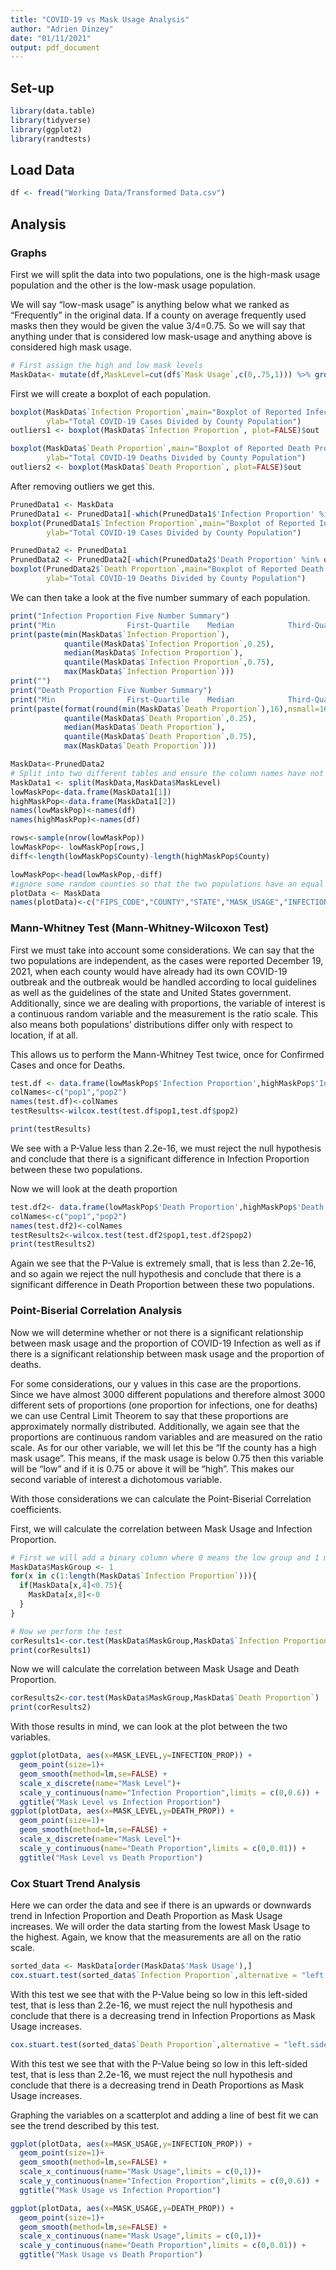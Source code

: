 ```yaml
---
title: "COVID-19 vs Mask Usage Analysis"
author: "Adrien Dinzey"
date: "01/11/2021"
output: pdf_document
---
```

## Set-up
```r
library(data.table)
library(tidyverse)
library(ggplot2)
library(randtests)
```

## Load Data

```r
df <- fread("Working Data/Transformed Data.csv")
```

## Analysis

### Graphs
First we will split the data into two populations, one is the high-mask usage population and the other is the low-mask usage population.

We will say "low-mask usage" is anything below what we ranked as "Frequently" in the original data.
If a county on average frequently used masks then they would be given the value 3/4=0.75. So we will say that anything under that is considered low mask-usage and anything above is considered high mask usage.  
```r
# First assign the high and low mask levels
MaskData<- mutate(df,MaskLevel=cut(df$`Mask Usage`,c(0,.75,1))) %>% group_by(MaskLevel)

```

First we will create a boxplot of each population.
```r
boxplot(MaskData$`Infection Proportion`,main="Boxplot of Reported Infection Proportions",
        ylab="Total COVID-19 Cases Divided by County Population")
outliers1 <- boxplot(MaskData$`Infection Proportion`, plot=FALSE)$out

boxplot(MaskData$`Death Proportion`,main="Boxplot of Reported Death Proportions",
        ylab="Total COVID-19 Deaths Divided by County Population")
outliers2 <- boxplot(MaskData$`Death Proportion`, plot=FALSE)$out
```
After removing outliers we get this.

```r
PrunedData1 <- MaskData
PrunedData1 <- PrunedData1[-which(PrunedData1$'Infection Proportion' %in% outliers1),]
boxplot(PrunedData1$`Infection Proportion`,main="Boxplot of Reported Infection Proportions",
        ylab="Total COVID-19 Cases Divided by County Population")

PrunedData2 <- PrunedData1
PrunedData2 <- PrunedData2[-which(PrunedData2$'Death Proportion' %in% outliers2),]
boxplot(PrunedData2$`Death Proportion`,main="Boxplot of Reported Death Proportions",
        ylab="Total COVID-19 Deaths Divided by County Population")

```
We can then take a look at the five number summary of each population.

```r
print("Infection Proportion Five Number Summary")
print("Min                First-Quartile    Median            Third-Quartile    Max                ")
print(paste(min(MaskData$`Infection Proportion`),
            quantile(MaskData$`Infection Proportion`,0.25),
            median(MaskData$`Infection Proportion`),
            quantile(MaskData$`Infection Proportion`,0.75),
            max(MaskData$`Infection Proportion`)))
print("")
print("Death Proportion Five Number Summary")
print("Min                First-Quartile    Median            Third-Quartile    Max                ")
print(paste(format(round(min(MaskData$`Death Proportion`),16),nsmall=16),
            quantile(MaskData$`Death Proportion`,0.25),
            median(MaskData$`Death Proportion`),
            quantile(MaskData$`Death Proportion`,0.75),
            max(MaskData$`Death Proportion`)))
```

```r
MaskData<-PrunedData2
# Split into two different tables and ensure the column names have not changed
MaskData1 <- split(MaskData,MaskData$MaskLevel)
lowMaskPop<-data.frame(MaskData1[1])
highMaskPop<-data.frame(MaskData1[2])
names(lowMaskPop)<-names(df)
names(highMaskPop)<-names(df)

rows<-sample(nrow(lowMaskPop))
lowMaskPop<- lowMaskPop[rows,]
diff<-length(lowMaskPop$County)-length(highMaskPop$County)

lowMaskPop<-head(lowMaskPop,-diff)
#ignore some random counties so that the two populations have an equal number of observations
plotData <- MaskData
names(plotData)<-c("FIPS_CODE","COUNTY","STATE","MASK_USAGE","INFECTION_PROP","DEATH_PROP","MASK_LEVEL")
```

### Mann-Whitney Test (Mann-Whitney-Wilcoxon Test)
First we must take into account some considerations. We can say that the two populations are independent, as the cases were reported December 19, 2021, when each county would have already had its own COVID-19 outbreak and the outbreak would be handled according to local guidelines as well as the guidelines of the state and United States government. Additionally, since we are dealing with proportions, the variable of interest is a continuous random variable and the measurement is the ratio scale. This also means both populations' distributions differ only with respect to location, if at all.  

This allows us to perform the Mann-Whitney Test twice, once for Confirmed Cases and once for Deaths.  
```r

test.df <- data.frame(lowMaskPop$'Infection Proportion',highMaskPop$'Infection Proportion')
colNames<-c("pop1","pop2")
names(test.df)<-colNames
testResults<-wilcox.test(test.df$pop1,test.df$pop2)

print(testResults)

```

We see with a P-Value less than 2.2e-16, we must reject the null hypothesis and conclude that there is a significant difference in Infection Proportion between these two populations.

Now we will look at the death proportion
```r
test.df2<- data.frame(lowMaskPop$'Death Proportion',highMaskPop$'Death Proportion')
colNames<-c("pop1","pop2")
names(test.df2)<-colNames
testResults2<-wilcox.test(test.df2$pop1,test.df2$pop2)
print(testResults2)
```

Again we see that the P-Value is extremely small, that is less than 2.2e-16, and so again we reject the null hypothesis and conclude that there is a significant difference in Death Proportion between these two populations.  


### Point-Biserial Correlation Analysis
Now we will determine whether or not there is a significant relationship between mask usage and the proportion of COVID-19 Infection as well as if there is a significant relationship between mask usage and the proportion of deaths.  

For some considerations, our y values in this case are the proportions. Since we have almost 3000 different populations and therefore almost 3000 different sets of proportions (one proportion for infections, one for deaths) we can use Central Limit Theorem to say that these proportions are approximately normally distributed. Additionally, we again see that the proportions are continuous  random variables and are measured on the ratio scale. As for our other variable, we will let this be "If the county has a high mask usage". This means, if the mask usage is below 0.75 then this variable will be "low" and if it is 0.75 or above it will be "high". This makes our second variable of interest a dichotomous variable.

With those considerations we can calculate the Point-Biserial Correlation coefficients.

First, we will calculate the correlation between Mask Usage and Infection Proportion.
```r
# First we will add a binary column where 0 means the low group and 1 means the high group.
MaskData$MaskGroup <- 1
for(x in c(1:length(MaskData$`Infection Proportion`))){
  if(MaskData[x,4]<0.75){
    MaskData[x,8]<-0
  }
}

# Now we perform the test
corResults1<-cor.test(MaskData$MaskGroup,MaskData$`Infection Proportion`)
print(corResults1)


```


Now we will calculate the correlation between Mask Usage and Death Proportion.
```r
corResults2<-cor.test(MaskData$MaskGroup,MaskData$`Death Proportion`)
print(corResults2)
```

With those results in mind, we can look at the plot between the two variables.

```r
ggplot(plotData, aes(x=MASK_LEVEL,y=INFECTION_PROP)) + 
  geom_point(size=1)+
  geom_smooth(method=lm,se=FALSE) +
  scale_x_discrete(name="Mask Level")+
  scale_y_continuous(name="Infection Proportion",limits = c(0,0.6)) +
  ggtitle("Mask Level vs Infection Proportion")
ggplot(plotData, aes(x=MASK_LEVEL,y=DEATH_PROP)) + 
  geom_point(size=1)+
  geom_smooth(method=lm,se=FALSE) +
  scale_x_discrete(name="Mask Level")+
  scale_y_continuous(name="Death Proportion",limits = c(0,0.01)) +
  ggtitle("Mask Level vs Death Proportion")
```

### Cox Stuart Trend Analysis
Here we can order the data and see if there is an upwards or downwards trend in Infection Proportion and Death Proportion as Mask Usage increases. We will order the data starting from the lowest Mask Usage to the highest. Again, we know that the measurements are all on the ratio scale.

```r
sorted_data <- MaskData[order(MaskData$'Mask Usage'),]
cox.stuart.test(sorted_data$`Infection Proportion`,alternative = "left.sided")
```

With this test we see that with the P-Value being so low in this left-sided test, that is less than 2.2e-16, we must reject the null hypothesis and conclude that there is a decreasing trend in Infection Proportions as Mask Usage increases.

```r
cox.stuart.test(sorted_data$`Death Proportion`,alternative = "left.sided")
```

With this test we see that with the P-Value being so low in this left-sided test, that is less than 2.2e-16, we must reject the null hypothesis and conclude that there is a decreasing trend in Death Proportions as Mask Usage increases.

Graphing the variables on a scatterplot and adding a line of best fit we can see the trend described by this test.

```r

ggplot(plotData, aes(x=MASK_USAGE,y=INFECTION_PROP)) + 
  geom_point(size=1)+
  geom_smooth(method=lm,se=FALSE) +
  scale_x_continuous(name="Mask Usage",limits = c(0,1))+
  scale_y_continuous(name="Infection Proportion",limits = c(0,0.6)) +
  ggtitle("Mask Usage vs Infection Proportion")

ggplot(plotData, aes(x=MASK_USAGE,y=DEATH_PROP)) + 
  geom_point(size=1)+
  geom_smooth(method=lm,se=FALSE) +
  scale_x_continuous(name="Mask Usage",limits = c(0,1))+
  scale_y_continuous(name="Death Proportion",limits = c(0,0.01)) +
  ggtitle("Mask Usage vs Death Proportion")
```
